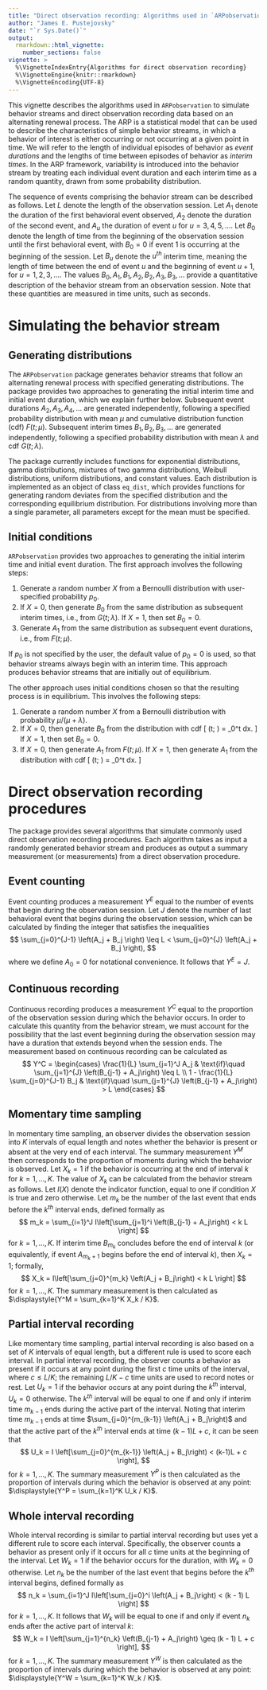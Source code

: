 ```yaml
---
title: "Direct observation recording: Algorithms used in `ARPobservation`"
author: "James E. Pustejovsky"
date: "`r Sys.Date()`"
output: 
  rmarkdown::html_vignette:
    number_sections: false
vignette: >
  %\VignetteIndexEntry{Algorithms for direct observation recording}
  %\VignetteEngine{knitr::rmarkdown}
  %\VignetteEncoding{UTF-8}
---
```


This vignette describes the algorithms used in `ARPobservation` to simulate behavior streams and direct observation recording data based on an alternating renewal process. The ARP is a statistical model that can be used to describe the characteristics of simple behavior streams, in which a behavior of interest is either occurring or not occurring at a given point in time. We will refer to the length of individual episodes of behavior as _event durations_ and the lengths of time between episodes of behavior as _interim times_. In the ARP framework, variability is introduced into the behavior stream by treating each individual event duration and each interim time as a random quantity, drawn from some probability distribution. 

The sequence of events comprising the behavior stream can be described as follows. Let $L$ denote the length of the observation session. Let $A_1$ denote the duration of the first behavioral event observed, $A_2$ denote the duration of the second event, and $A_u$ the duration of event $u$ for $u = 3,4,5,...$. Let $B_0$ denote the length of time from the beginning of the observation session until the first behavioral event, with $B_0 = 0$ if event 1 is occurring at the beginning of the session. Let $B_u$ denote the $u^{th}$ interim time, meaning the length of time between the end of event $u$ and the beginning of event $u + 1$, for $u = 1,2,3,...$. The values $B_0,A_1,B_1,A_2,B_2,A_3,B_3,...$ provide a quantitative description of the behavior stream from an observation session. Note that these quantities are measured in time units, such as seconds. 

# Simulating the behavior stream

## Generating distributions

The `ARPobservation` package generates behavior streams that follow an alternating renewal process with specified generating distributions. The package provides two approaches to generating the initial interim time and initial event duration, which we explain further below. Subsequent event durations $A_2,A_3,A_4,...$ are generated independently, following a specified probability distribution with mean $\mu$ and cumulative distribution function (cdf) $F(t; \mu)$. Subsequent interim times $B_1,B_2,B_3,...$ are generated independently, following a specified probability distribution with mean $\lambda$ and cdf $G(t; \lambda)$. 

The package currently includes functions for exponential distributions, gamma distributions, mixtures of two gamma distributions, Weibull distributions, uniform distributions, and constant values. Each distribution is implemented as an object of class `eq_dist`, which provides functions for generating random deviates from the specified distribution and the corresponding equilibrium distribution. For distributions involving more than a single parameter, all parameters except for the mean must be specified. 

## Initial conditions

`ARPobservation` provides two approaches to generating the initial interim time and initial event duration. The first approach involves the following steps:

1. Generate a random number $X$ from a Bernoulli distribution with user-specified probability $p_0$. 
2. If $X = 0$, then generate $B_0$ from the same distribution as subsequent interim times, i.e., from $G(t; \lambda)$. If $X = 1$, then set $B_0 = 0$.
3. Generate $A_1$ from the same distribution as subsequent event durations, i.e., from $F(t; \mu)$.

If $p_0$ is not specified by the user, the default value of $p_0 = 0$ is used, so that behavior streams always begin with an interim time. This approach produces behavior streams that are initially out of equilibrium. 

The other approach uses initial conditions chosen so that the resulting process is in equilibrium. This involves the following steps: 

1. Generate a random number $X$ from a Bernoulli distribution with probability $\mu / (\mu + \lambda)$. 
2. If $X = 0$, then generate $B_0$ from the distribution with cdf \[
\tilde{G}(t; \lambda) = \frac{1}{\lambda} \int_0^t \left[1 - G(x; \lambda)\right] dx. \]
If $X = 1$, then set $B_0 = 0$. 
3. If $X = 0$, then generate $A_1$ from $F(t; \mu)$. If $X = 1$, then generate $A_1$ from the distribution with cdf \[
\tilde{F}(t; \mu) = \frac{1}{\mu} \int_0^t \left[1 - F(x; \mu) \right] dx. \]

# Direct observation recording procedures

The package provides several algorithms that simulate commonly used direct observation recording procedures. Each algorithm takes as input a randomly generated behavior stream and produces as output a summary measurement (or measurements) from a direct observation procedure. 

## Event counting

Event counting produces a measurement $Y^E$ equal to the number of events that begin during the observation session. Let $J$ denote the number of last behavioral event that begins during the observation session, which can be calculated by finding the integer that satisfies the inequalities 
$$
\sum_{j=0}^{J-1} \left(A_j + B_j \right) \leq L < \sum_{j=0}^{J} \left(A_j + B_j \right),
$$
where we define $A_0 = 0$ for notational convenience. It follows that $Y^E = J$. 

## Continuous recording

Continuous recording produces a measurement $Y^C$ equal to the proportion of the observation session during which the behavior occurs. In order to calculate this quantity from the behavior stream, we must account for the possibility that the last event beginning during the observation session may have a duration that extends beyond when the session ends. The measurement based on continuous recording can be calculated as
$$
Y^C = \begin{cases}
\frac{1}{L} \sum_{j=1}^J A_j & \text{if}\quad \sum_{j=1}^{J} \left(B_{j-1} + A_j\right) \leq L \\
1 - \frac{1}{L} \sum_{j=0}^{J-1} B_j & \text{if}\quad \sum_{j=1}^{J} \left(B_{j-1} + A_j\right) > L
\end{cases}
$$

## Momentary time sampling

In momentary time sampling, an observer divides the observation session into $K$ intervals of equal length and notes whether the behavior is present or absent at the very end of each interval. The summary measurement $Y^M$ then corresponds to the proportion of moments during which the behavior is observed. Let $X_k = 1$ if the behavior is occurring at the end of interval $k$ for $k = 1,...,K$. The value of $X_k$ can be calculated from the behavior stream as follows. Let $I(X)$ denote the indicator function, equal to one if condition $X$ is true and zero otherwise. Let $m_k$ be the number of the last event that ends before the $k^{th}$ interval ends, defined formally as 
$$
m_k = \sum_{i=1}^J I\left[\sum_{j=1}^i \left(B_{j-1} + A_j\right) < k L \right]
$$
for $k = 1,...,K$. If interim time $B_{m_k}$ concludes before the end of interval $k$ (or equivalently, if event $A_{m_k+1}$ begins before the end of interval $k$), then $X_k = 1$; formally,
$$
X_k = I\left[\sum_{j=0}^{m_k} \left(A_j + B_j\right) < k L \right]
$$
for $k = 1,...,K$. The summary measurement is then calculated as $\displaystyle{Y^M = \sum_{k=1}^K X_k / K}$. 

## Partial interval recording

Like momentary time sampling, partial interval recording is also based on a set of $K$ intervals of equal length, but a different rule is used to score each interval. In partial interval recording, the observer counts a behavior as present if it occurs at any point during the first $c$ time units of the interval, where $c \leq L / K$; the remaining $L / K - c$ time units are used to record notes or rest. Let $U_k = 1$ if the behavior occurs at any point during the $k^{th}$ interval, $U_k = 0$ otherwise. The $k^{th}$ interval will be equal to one if and only if interim time $m_{k-1}$ ends during the active part of the interval. Noting that interim time $m_{k-1}$ ends at time $\sum_{j=0}^{m_{k-1}} \left(A_j + B_j\right)$ and that the active part of the $k^{th}$ interval ends at time $(k-1)L + c$, it can be seen that 
$$
U_k = I \left[\sum_{j=0}^{m_{k-1}} \left(A_j + B_j\right) < (k-1)L + c \right],
$$
for $k=1,...,K$. The summary measurement $Y^P$ is then calculated as the proportion of intervals during which the behavior is observed at any point: $\displaystyle{Y^P = \sum_{k=1}^K U_k / K}$.

## Whole interval recording

Whole interval recording is similar to partial interval recording but uses yet a different rule to score each interval. Specifically, the observer counts a behavior as present only if it occurs for all $c$ time units at the beginning of the interval. Let $W_k = 1$ if the behavior occurs for the duration, with $W_k = 0$ otherwise. Let $n_k$ be the number of the last event that begins before the $k^{th}$ interval begins, defined formally as
$$
n_k = \sum_{i=1}^J I\left[\sum_{j=0}^i \left(A_j + B_j\right) < (k - 1) L \right]
$$
for $k = 1,...,K$. It follows that $W_k$ will be equal to one if and only if event $n_k$ ends after the active part of interval $k$:
$$
W_k = I \left[\sum_{j=1}^{n_k} \left(B_{j-1} + A_j\right) \geq (k - 1) L + c \right], $$
for $k=1,...,K$. The summary measurement $Y^W$ is then calculated as the proportion of intervals during which the behavior is observed at any point: $\displaystyle{Y^W = \sum_{k=1}^K W_k / K}$.
